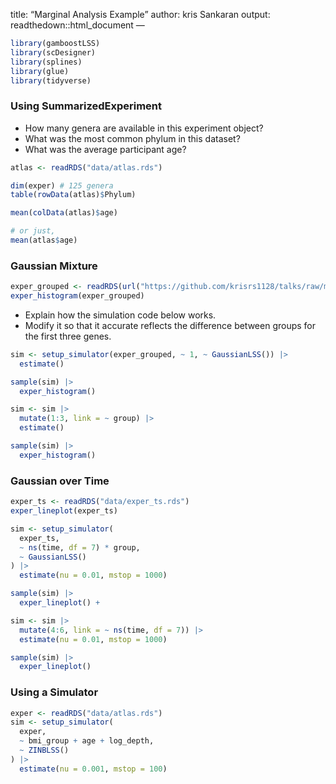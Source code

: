 title: "Marginal Analysis Example"
author: kris Sankaran
output: readthedown::html_document
---

```r
library(gamboostLSS)
library(scDesigner)
library(splines)
library(glue)
library(tidyverse)
```

### Using SummarizedExperiment

* How many genera are available in this experiment object?
* What was the most common phylum in this dataset?
* What was the average participant age?

```r
atlas <- readRDS("data/atlas.rds")

dim(exper) # 125 genera
table(rowData(atlas)$Phylum)

mean(colData(atlas)$age)

# or just,
mean(atlas$age)
```

### Gaussian Mixture

```r
exper_grouped <- readRDS(url("https://github.com/krisrs1128/talks/raw/master/2024/20240611/data/exper_group.rds"))
exper_histogram(exper_grouped)
```

* Explain how the simulation code below works. 
* Modify it so that it accurate reflects the difference between groups for the first three genes.

```r
sim <- setup_simulator(exper_grouped, ~ 1, ~ GaussianLSS()) |>
  estimate()

sample(sim) |>
  exper_histogram()
```

```r
sim <- sim |>
  mutate(1:3, link = ~ group) |>
  estimate()

sample(sim) |>
  exper_histogram()

```

### Gaussian over Time

```r
exper_ts <- readRDS("data/exper_ts.rds")
exper_lineplot(exper_ts)
```

```r
sim <- setup_simulator(
  exper_ts,
  ~ ns(time, df = 7) * group,
  ~ GaussianLSS()
) |>
  estimate(nu = 0.01, mstop = 1000)

sample(sim) |>
  exper_lineplot() +
```

```r
sim <- sim |>
  mutate(4:6, link = ~ ns(time, df = 7)) |>
  estimate(nu = 0.01, mstop = 1000)

sample(sim) |>
  exper_lineplot()
```


### Using a Simulator

```r
exper <- readRDS("data/atlas.rds")
sim <- setup_simulator(
  exper,
  ~ bmi_group + age + log_depth,
  ~ ZINBLSS()
) |>
  estimate(nu = 0.001, mstop = 100)
```
